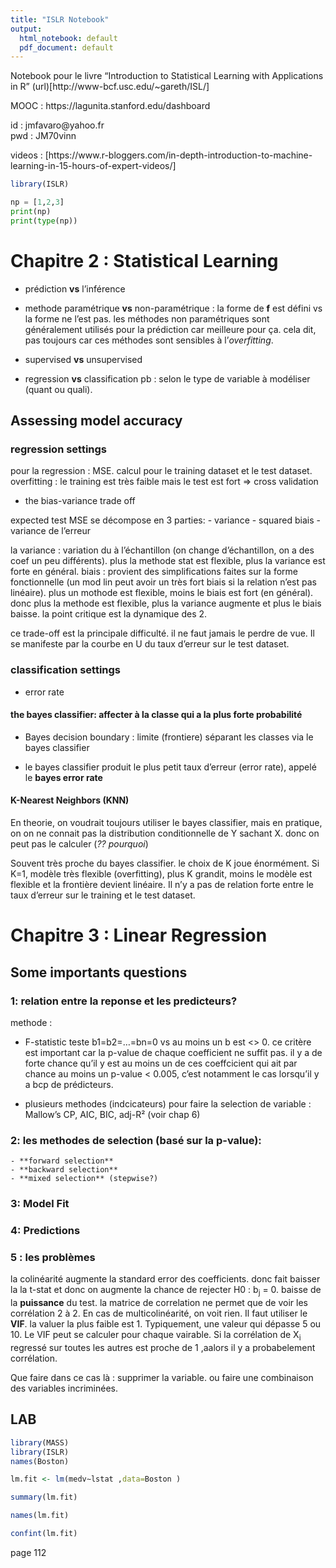 ```yaml
---
title: "ISLR Notebook"
output:
  html_notebook: default
  pdf_document: default
---
```


Notebook pour le livre "Introduction to Statistical Learning with Applications in R" 
(url)[http://www-bcf.usc.edu/~gareth/ISL/]

MOOC : https://lagunita.stanford.edu/dashboard

id : jmfavaro@yahoo.fr  
pwd : JM70vinn

videos : [https://www.r-bloggers.com/in-depth-introduction-to-machine-learning-in-15-hours-of-expert-videos/]



```r
library(ISLR)
```
```python
np = [1,2,3]
print(np)
print(type(np))
```

# Chapitre 2 : Statistical Learning

- prédiction **vs** l'inférence

- methode paramétrique **vs** non-paramétrique : la forme de **f** est défini vs la forme ne l'est pas.
les méthodes non paramétriques sont généralement utilisés pour la prédiction car meilleure pour ça. cela dit, pas toujours car ces méthodes sont sensibles à l'*overfitting*.

- supervised **vs** unsupervised 

- regression **vs** classification pb : selon le type de variable à modéliser (quant ou quali). 

## Assessing model accuracy

### regression settings

pour la regression : MSE. calcul pour le training dataset et le test dataset.
overfitting : le training est très faible mais le test est fort
=> cross validation

- the bias-variance trade off

expected test MSE se décompose en 3 parties:
    - variance
    - squared biais
    - variance de l'erreur
    
la variance : variation du à l'échantillon (on change d'échantillon, on a des coef un peu différents). plus la methode stat est flexible, plus la variance est forte en général.
biais : provient des simplifications faites sur la forme fonctionnelle (un mod lin peut avoir un très fort biais si la relation n'est pas linéaire). plus un mothode est flexible, moins le biais est fort (en général).
donc plus la methode est flexible, plus la variance augmente et plus le biais baisse. la point critique est la dynamique des 2.

ce trade-off est la principale difficulté. il ne faut jamais le perdre de vue. Il se manifeste par la courbe en U du taux d'erreur sur le test dataset.




### classification settings

- error rate

#### the bayes classifier:  affecter à la classe qui a la plus forte probabilité

- Bayes decision boundary : limite (frontiere) séparant les classes via le bayes classifier

- le bayes classifier produit le plus petit taux d'erreur (error rate), appelé le **bayes error rate**

#### K-Nearest Neighbors (KNN)

En theorie, on voudrait toujours utiliser le bayes classifier, mais en pratique, on on ne connait pas la distribution conditionnelle de Y sachant X. donc on peut pas le calculer (*?? pourquoi*)

Souvent très proche du bayes classifier. le choix de K joue énormément. Si K=1, modèle très flexible (overfitting), plus K grandit, moins le modèle est flexible et la frontière devient linéaire. Il n'y a pas de relation forte entre le taux d'erreur sur le training et le test dataset.


# Chapitre 3 : Linear Regression

## Some importants questions

### 1: relation entre la reponse et les predicteurs?

methode : 

- F-statistic teste b1=b2=...=bn=0 vs au moins un b est <> 0. ce critère est important car la p-value de chaque coefficient ne suffit pas. il y a de forte chance qu'il y est au moins un de ces coeffcicient qui ait par chance au moins un p-value < 0.005, c'est notamment le cas lorsqu'il y a bcp de prédicteurs.

- plusieurs methodes (indcicateurs) pour faire la selection de variable : Mallow's CP, AIC, BIC, adj-R² (voir chap 6)    

### 2: les methodes de selection (basé sur la p-value): 

    - **forward selection**
    - **backward selection**
    - **mixed selection** (stepwise?)
    

### 3: Model Fit

### 4: Predictions

### 5 : les problèmes

la colinéarité augmente la standard error des coefficients. donc fait baisser la la t-stat et donc on augmente la chance de rejecter H0 : b~j~ = 0. baisse de la **puissance** du test. la matrice de correlation ne permet que de voir les corrélation 2 à 2. En cas de multicolinéarité, on voit rien. Il faut utiliser le **VIF**. la valuer la plus faible est 1. Typiquement, une valeur qui dépasse 5 ou 10. Le VIF peut se calculer pour chaque vairable. Si la corrélation de X~i~  regressé sur toutes les autres est proche de 1 ,aalors il y a probabelement corrélation.

Que faire dans ce cas là : supprimer la variable. ou faire une combinaison des variables incriminées.

## LAB

```r
library(MASS)
library(ISLR)
names(Boston)

lm.fit <- lm(medv∼lstat ,data=Boston )

summary(lm.fit)

names(lm.fit)

confint(lm.fit)

```




page 112















